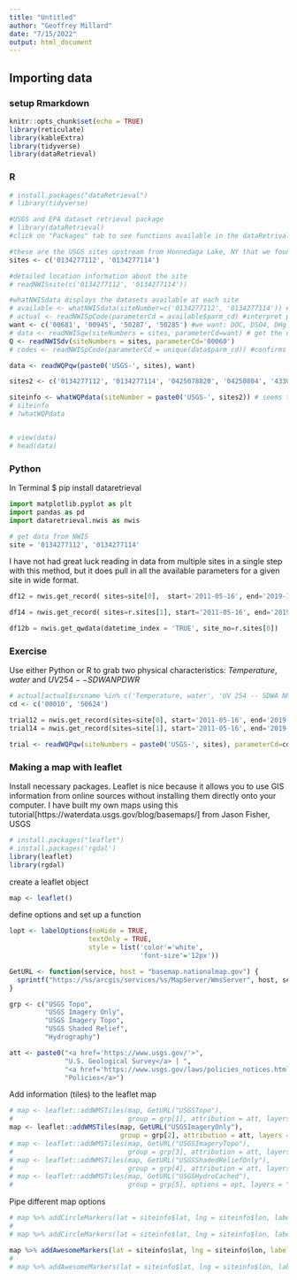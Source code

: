 ```yaml
---
title: "Untitled"
author: "Geoffrey Millard"
date: "7/15/2022"
output: html_document
---
```


## Importing data
### setup Rmarkdown

```r
knitr::opts_chunk$set(echo = TRUE)
library(reticulate)
library(kableExtra)
library(tidyverse)
library(dataRetrieval)
```

### R

```r
# install.packages("dataRetrieval")
# library(tidyverse)

#USGS and EPA dataset retrieval package
# library(dataRetrieval) 
#click on "Packages" tab to see functions available in the dataRetrival package

#these are the USGS sites upstream from Honnedaga Lake, NY that we found in the browser
sites <- c('0134277112', '0134277114')

#detailed location information about the site
# readNWISsite(c('0134277112', '0134277114'))

#whatNWISdata displays the datasets available at each site
# available <- whatNWISdata(siteNumber=c('0134277112', '0134277114')) # This function no longer works for water quality data
# actual <- readNWISpCode(parameterCd = available$parm_cd) #interpret parameter codes
want <- c('00681', '00945', '50287', '50285') #we want: DOC, DSO4, DHg and DMeHg, 0060 is discharge
# data <- readNWISqw(siteNumbers = sites, parameterCd=want) # get the data.  This function is depricated for water quality data.
Q <- readNWISdv(siteNumbers = sites, parameterCd='00060')
# codes <- readNWISpCode(parameterCd = unique(data$parm_cd)) #confirms that we got what we wanted, shows UNITS!

data <- readWQPqw(paste0('USGS-', sites), want)

sites2 <- c('0134277112', '0134277114', '0425078820', '04250804', '433031074541401', '433202074505900')

siteinfo <- whatWQPdata(siteNumber = paste0('USGS-', sites2)) # seems to return GIS information
# siteinfo
# ?whatWQPdata


# view(data)
# head(data)

```

### Python
In Terminal
$ pip install dataretrieval


```python
import matplotlib.pyplot as plt
import pandas as pd
import dataretrieval.nwis as nwis

# get data from NWIS
site = '0134277112', '0134277114'
```

I have not had great luck reading in data from multiple sites in a single step with this method, but it does pull in all the available parameters for a given site in wide format.

```python
df12 = nwis.get_record( sites=site[0],  start='2011-05-16', end='2019-10-08', service='qwdata')

df14 = nwis.get_record( sites=r.sites[1], start='2011-05-16', end='2019-10-08', service='dv')

df12b = nwis.get_qwdata(datetime_index = 'TRUE', site_no=r.sites[0])
```


### Exercise
Use either Python or R to grab two physical characteristics:  $Temperature, water$ and $UV 254 -- SDWA NPDWR$

```r
# actual[actual$srsname %in% c('Temperature, water', 'UV 254 -- SDWA NPDWR'),]
cd <- c('00010', '50624')
```

```python
trial12 = nwis.get_record(sites=site[0], start='2011-05-16', end='2019-10-08', service='qwdata', parameterCd = r.cd)
trial14 = nwis.get_record(sites=site[1], start='2011-05-16', end='2019-10-08', service='qwdata', parameterCd = r.cd)
```

```r
trial <- readWQPqw(siteNumbers = paste0('USGS-', sites), parameterCd=cd)
```

### Making a map with leaflet
Install necessary packages.  Leaflet is nice because it allows you to use GIS information from online sources without installing them directly onto your computer.  I have built my own maps using this tutorial[https://waterdata.usgs.gov/blog/basemaps/] from Jason Fisher, USGS
```r
# install.packages("leaflet")
# install.packages('rgdal')
library(leaflet)
library(rgdal)
```

create a leaflet object
```r
map <- leaflet()
```

define options and set up a function
```r
lopt <- labelOptions(noHide = TRUE,
                    textOnly = TRUE,
                    style = list('color'='white',
                                 'font-size'='12px'))

GetURL <- function(service, host = "basemap.nationalmap.gov") {
  sprintf("https://%s/arcgis/services/%s/MapServer/WmsServer", host, service)
}

grp <- c("USGS Topo", 
         "USGS Imagery Only", 
         "USGS Imagery Topo",
         "USGS Shaded Relief", 
         "Hydrography")

att <- paste0("<a href='https://www.usgs.gov/'>",
              "U.S. Geological Survey</a> | ",
              "<a href='https://www.usgs.gov/laws/policies_notices.html'>",
              "Policies</a>")
```

Add information (tiles) to the leaflet map
```r
# map <- leaflet::addWMSTiles(map, GetURL("USGSTopo"),
#                             group = grp[1], attribution = att, layers = "0")
map <- leaflet::addWMSTiles(map, GetURL("USGSImageryOnly"),
                            group = grp[2], attribution = att, layers = "0")
# map <- leaflet::addWMSTiles(map, GetURL("USGSImageryTopo"),
#                             group = grp[3], attribution = att, layers = "0")
# map <- leaflet::addWMSTiles(map, GetURL("USGSShadedReliefOnly"),
#                             group = grp[4], attribution = att, layers = "0")
# map <- leaflet::addWMSTiles(map, GetURL("USGSHydroCached"),
#                             group = grp[5], options = opt, layers = "0")

```

Pipe different map options
```r
# map %>% addCircleMarkers(lat = siteinfo$lat, lng = siteinfo$lon, label = siteinfo$ResolvedMonitoringLocationTypeName, labelOptions = lopt) %>% addScaleBar(position = 'bottomleft', scaleBarOptions(imperial = F))
# 
# map %>% addCircleMarkers(lat = siteinfo$lat, lng = siteinfo$lon, labelOptions = lopt) %>% addScaleBar(position = 'bottomleft', scaleBarOptions(imperial = F))

map %>% addAwesomeMarkers(lat = siteinfo$lat, lng = siteinfo$lon, label = siteinfo$ResolvedMonitoringLocationTypeName, labelOptions = lopt) %>% addScaleBar(position = 'bottomleft', scaleBarOptions(imperial = F))
# 
# map %>% addAwesomeMarkers(lat = siteinfo$lat, lng = siteinfo$lon, label = siteinfo$ResolvedMonitoringLocationTypeName, labelOptions = lopt) %>% addScaleBar(position = 'bottomleft', scaleBarOptions(imperial = F)) %>% fitBounds(lat1 = 35, lat2 = 45, lng1 = -122, lng2 = -70)
```



